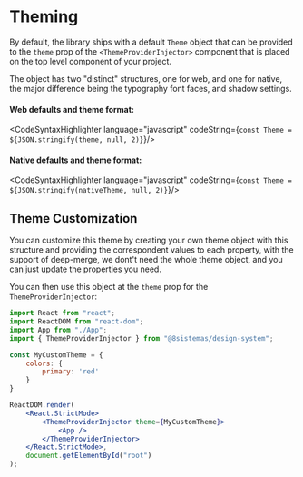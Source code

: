 

<Meta title="Theming" />

# Theming

By default, the library ships with a default `Theme` object that can be provided to the `theme` prop of the
`<ThemeProviderInjector>` component that is placed on the top level component of your project.

The object has two "distinct" structures, one for web, and one for native, the major difference being the typography font faces, and shadow settings.

#### Web defaults and theme format:

<CodeSyntaxHighlighter language="javascript" codeString={`const Theme = ${JSON.stringify(theme, null, 2)}`}/>

#### Native defaults and theme format:

<CodeSyntaxHighlighter language="javascript" codeString={`const Theme = ${JSON.stringify(nativeTheme, null, 2)}`}/>

## Theme Customization

You can customize this theme by creating your own theme object with this structure and providing the correspondent values
to each property, with the support of deep-merge, we dont't need the whole theme object, and you can just update the properties you need.

You can then use this object at the `theme` prop for the `ThemeProviderInjector`:

```jsx
import React from "react";
import ReactDOM from "react-dom";
import App from "./App";
import { ThemeProviderInjector } from "@8sistemas/design-system";

const MyCustomTheme = {
    colors: {
        primary: 'red'
    }
}

ReactDOM.render(
    <React.StrictMode>
        <ThemeProviderInjector theme={MyCustomTheme}>
            <App />
        </ThemeProviderInjector>
    </React.StrictMode>,
    document.getElementById("root")
);
```
